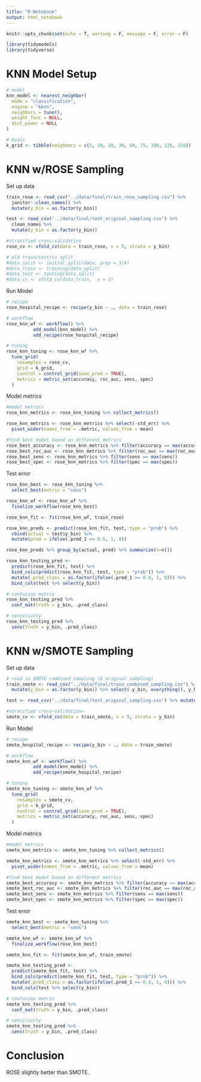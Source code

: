 ```yaml
---
title: "R Notebook"
output: html_notebook
---
```

```r
knitr::opts_chunk$set(echo = T, warning = F, message = F, error = F)

library(tidymodels)
library(tidyverse)
```

# KNN Model Setup

```r
# model 
knn_model <- nearest_neighbor(
  mode = "classification",
  engine = "kknn",
  neighbors = tune(),
  weight_func = NULL,
  dist_power = NULL
)

# kvals
k_grid <- tibble(neighbors = c(5, 10, 20, 30, 50, 75, 100, 125, 150))
```

# KNN w/ROSE Sampling

Set up data 

```r
train_rose <- read_csv("../data/final/train_rose_sampling.csv") %>% 
  janitor::clean_names() %>% 
  mutate(y_bin = as.factor(y_bin))

test <- read_csv("../data/final/test_original_sampling.csv") %>% 
  clean_names %>% 
  mutate(y_bin = as.factor(y_bin))

#stratified cross-validation
rose_cv <- vfold_cv(data = train_rose, v = 5, strata = y_bin)
```


```r
# old train/test/cv split
#data_split <- initial_split(data, prop = 3/4)
#data_train <- training(data_split)
#data_test <- testing(data_split)
#data_cv <- vfold_cv(data_train,  v = 3)
```

Run Model 

```r
# recipe
rose_hospital_recipe <- recipe(y_bin ~ ., data = train_rose)

# workflow
rose_knn_wf <- workflow() %>% 
          add_model(knn_model) %>% 
          add_recipe(rose_hospital_recipe)

# tuning
rose_knn_tuning <- rose_knn_wf %>%
  tune_grid(
    resamples = rose_cv,
    grid = k_grid,
    control = control_grid(save_pred = TRUE),
    metrics = metric_set(accuracy, roc_auc, sens, spec)
  )
```


Model metrics

```r
#model metrics
rose_knn_metrics <- rose_knn_tuning %>% collect_metrics()

rose_knn_metrics <- rose_knn_metrics %>% select(-std_err) %>% 
  pivot_wider(names_from = .metric, values_from = mean)

#find best model based on different metrics
rose_best_accuracy <- rose_knn_metrics %>% filter(accuracy == max(accuracy)) 
rose_best_roc_auc <- rose_knn_metrics %>% filter(roc_auc == max(roc_auc)) 
rose_best_sens <- rose_knn_metrics %>% filter(sens == max(sens))  
rose_best_spec <- rose_knn_metrics %>% filter(spec == max(spec)) 
```


Test error

```r
rose_knn_best <- rose_knn_tuning %>% 
  select_best(metric = "sens")

rose_knn_wf <- rose_knn_wf %>%
  finalize_workflow(rose_knn_best)

rose_knn_fit <- fit(rose_knn_wf, train_rose)

rose_knn_preds <- predict(rose_knn_fit, test, type = "prob") %>%
  cbind(actual = test$y_bin) %>% 
  mutate(pred = ifelse(.pred_1 >= 0.5, 1, 0))

rose_knn_preds %>% group_by(actual, pred) %>% summarize(n=n())
```


```r
rose_knn_testing_pred <- 
  predict(rose_knn_fit, test) %>% 
  bind_cols(predict(rose_knn_fit, test, type = "prob")) %>% 
  mutate(.pred_class = as.factor(ifelse(.pred_1 >= 0.4, 1, 0))) %>%
  bind_cols(test %>% select(y_bin))

# confusion matrix
rose_knn_testing_pred %>%  
  conf_mat(truth = y_bin, .pred_class)

# sensitivity 
rose_knn_testing_pred %>%  
  sens(truth = y_bin, .pred_class)
```


# KNN w/SMOTE Sampling

Set up data 

```r
# read in SMOTE combined sampling (& original sampling)
train_smote <- read_csv("../data/final/train_combined_sampling.csv") %>%
  mutate(y_bin = as.factor(y_bin)) %>% select(-y_bin, everything(), y_bin, -X1)

test <- read_csv("../data/final/test_original_sampling.csv") %>% mutate(y_bin = as.factor(y_bin)) 

#stratified cross-validation=
smote_cv <- vfold_cv(data = train_smote, v = 5, strata = y_bin)
```


Run Model 

```r
# recipe
smote_hospital_recipe <- recipe(y_bin ~ ., data = train_smote)

# workflow
smote_knn_wf <- workflow() %>% 
          add_model(knn_model) %>% 
          add_recipe(smote_hospital_recipe)

# tuning
smote_knn_tuning <- smote_knn_wf %>%
  tune_grid(
    resamples = smote_cv,
    grid = k_grid,
    control = control_grid(save_pred = TRUE),
    metrics = metric_set(accuracy, roc_auc, sens, spec)
  )
```


Model metrics

```r
#model metrics
smote_knn_metrics <- smote_knn_tuning %>% collect_metrics()

smote_knn_metrics <- smote_knn_metrics %>% select(-std_err) %>% 
  pivot_wider(names_from = .metric, values_from = mean)

#find best model based on different metrics
smote_best_accuracy <- smote_knn_metrics %>% filter(accuracy == max(accuracy)) 
smote_best_roc_auc <- smote_knn_metrics %>% filter(roc_auc == max(roc_auc)) 
smote_best_sens <- smote_knn_metrics %>% filter(sens == max(sens))  
smote_best_spec <- smote_knn_metrics %>% filter(spec == max(spec)) 
```


Test error

```r
smote_knn_best <- smote_knn_tuning %>% 
  select_best(metric = "sens")

smote_knn_wf <- smote_knn_wf %>%
  finalize_workflow(rose_knn_best)

smote_knn_fit <- fit(smote_knn_wf, train_smote)

smote_knn_testing_pred <- 
  predict(smote_knn_fit, test) %>% 
  bind_cols(predict(smote_knn_fit, test, type = "prob")) %>% 
  mutate(.pred_class = as.factor(ifelse(.pred_1 >= 0.4, 1, 0))) %>%
  bind_cols(test %>% select(y_bin))

# confusion matrix
smote_knn_testing_pred %>%  
  conf_mat(truth = y_bin, .pred_class)

# sensitivity 
smote_knn_testing_pred %>%  
  sens(truth = y_bin, .pred_class)
```

# Conclusion

ROSE slightly better than SMOTE. 